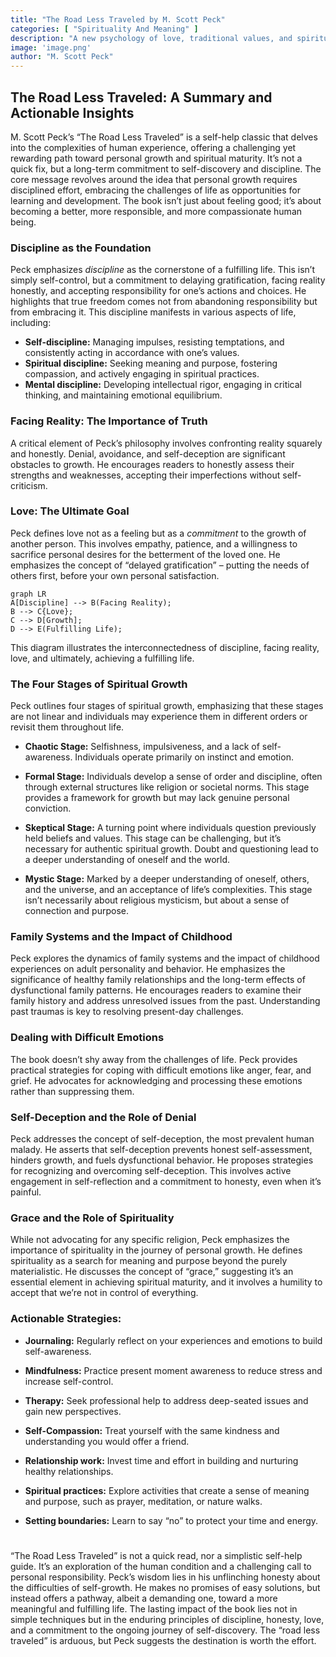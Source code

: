 ```yaml
---
title: "The Road Less Traveled by M. Scott Peck"
categories: [ "Spirituality And Meaning" ]
description: "A new psychology of love, traditional values, and spiritual growth"
image: 'image.png'
author: "M. Scott Peck"
---
```

## The Road Less Traveled: A Summary and Actionable Insights

M. Scott Peck's "The Road Less Traveled" is a self-help classic that delves into the complexities of human experience, offering a challenging yet rewarding path toward personal growth and spiritual maturity.  It's not a quick fix, but a long-term commitment to self-discovery and discipline. The core message revolves around the idea that personal growth requires disciplined effort, embracing the challenges of life as opportunities for learning and development.  The book isn't just about feeling good; it's about becoming a better, more responsible, and more compassionate human being.


### Discipline as the Foundation

Peck emphasizes *discipline* as the cornerstone of a fulfilling life. This isn't simply self-control, but a commitment to delaying gratification, facing reality honestly, and accepting responsibility for one's actions and choices.  He highlights that true freedom comes not from abandoning responsibility but from embracing it. This discipline manifests in various aspects of life, including:

* **Self-discipline:**  Managing impulses, resisting temptations, and consistently acting in accordance with one's values.
* **Spiritual discipline:**  Seeking meaning and purpose, fostering compassion, and actively engaging in spiritual practices.
* **Mental discipline:**  Developing intellectual rigor, engaging in critical thinking, and maintaining emotional equilibrium.


### Facing Reality: The Importance of Truth

A critical element of Peck's philosophy involves confronting reality squarely and honestly.  Denial, avoidance, and self-deception are significant obstacles to growth. He encourages readers to honestly assess their strengths and weaknesses, accepting their imperfections without self-criticism.


### Love: The Ultimate Goal

Peck defines love not as a feeling but as a *commitment* to the growth of another person. This involves empathy, patience, and a willingness to sacrifice personal desires for the betterment of the loved one. He emphasizes the concept of “delayed gratification” – putting the needs of others first, before your own personal satisfaction.

```mermaid
graph LR
A[Discipline] --> B(Facing Reality);
B --> C{Love};
C --> D[Growth];
D --> E(Fulfilling Life);
```

This diagram illustrates the interconnectedness of discipline, facing reality, love, and ultimately, achieving a fulfilling life.


### The Four Stages of Spiritual Growth

Peck outlines four stages of spiritual growth, emphasizing that these stages are not linear and individuals may experience them in different orders or revisit them throughout life.

* **Chaotic Stage:** Selfishness, impulsiveness, and a lack of self-awareness. Individuals operate primarily on instinct and emotion.

* **Formal Stage:** Individuals develop a sense of order and discipline, often through external structures like religion or societal norms. This stage provides a framework for growth but may lack genuine personal conviction.

* **Skeptical Stage:** A turning point where individuals question previously held beliefs and values. This stage can be challenging, but it’s necessary for authentic spiritual growth. Doubt and questioning lead to a deeper understanding of oneself and the world.

* **Mystic Stage:** Marked by a deeper understanding of oneself, others, and the universe, and an acceptance of life's complexities. This stage isn't necessarily about religious mysticism, but about a sense of connection and purpose.


### Family Systems and the Impact of Childhood

Peck explores the dynamics of family systems and the impact of childhood experiences on adult personality and behavior. He emphasizes the significance of healthy family relationships and the long-term effects of dysfunctional family patterns. He encourages readers to examine their family history and address unresolved issues from the past. Understanding past traumas is key to resolving present-day challenges.


### Dealing with Difficult Emotions

The book doesn't shy away from the challenges of life. Peck provides practical strategies for coping with difficult emotions like anger, fear, and grief.  He advocates for acknowledging and processing these emotions rather than suppressing them.


### Self-Deception and the Role of Denial

Peck addresses the concept of self-deception, the most prevalent human malady. He asserts that self-deception prevents honest self-assessment, hinders growth, and fuels dysfunctional behavior. He proposes strategies for recognizing and overcoming self-deception. This involves active engagement in self-reflection and a commitment to honesty, even when it's painful.


### Grace and the Role of Spirituality

While not advocating for any specific religion, Peck emphasizes the importance of spirituality in the journey of personal growth.  He defines spirituality as a search for meaning and purpose beyond the purely materialistic. He discusses the concept of "grace," suggesting it's an essential element in achieving spiritual maturity, and it involves a humility to accept that we're not in control of everything.


### Actionable Strategies:

* **Journaling:** Regularly reflect on your experiences and emotions to build self-awareness.

* **Mindfulness:** Practice present moment awareness to reduce stress and increase self-control.

* **Therapy:** Seek professional help to address deep-seated issues and gain new perspectives.

* **Self-Compassion:** Treat yourself with the same kindness and understanding you would offer a friend.

* **Relationship work:**  Invest time and effort in building and nurturing healthy relationships.

* **Spiritual practices:** Explore activities that create a sense of meaning and purpose, such as prayer, meditation, or nature walks.

* **Setting boundaries:** Learn to say "no" to protect your time and energy.


#

"The Road Less Traveled" is not a quick read, nor a simplistic self-help guide. It's an exploration of the human condition and a challenging call to personal responsibility. Peck's wisdom lies in his unflinching honesty about the difficulties of self-growth. He makes no promises of easy solutions, but instead offers a pathway, albeit a demanding one, toward a more meaningful and fulfilling life. The lasting impact of the book lies not in simple techniques but in the enduring principles of discipline, honesty, love, and a commitment to the ongoing journey of self-discovery. The "road less traveled" is arduous, but Peck suggests the destination is worth the effort.

